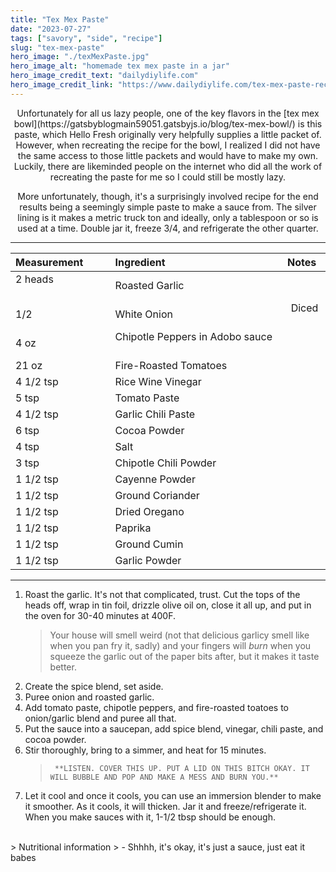 ---
title: "Tex Mex Paste"
date: "2023-07-27"
tags: ["savory", "side", "recipe"]
slug: "tex-mex-paste"
hero_image: "./texMexPaste.jpg"
hero_image_alt: "homemade tex mex paste in a jar"
hero_image_credit_text: "dailydiylife.com"
hero_image_credit_link: "https://www.dailydiylife.com/tex-mex-paste-recipe/"
---

<div align="center">
Unfortunately for all us lazy people, one of the key flavors in the [tex mex bowl](https://gatsbyblogmain59051.gatsbyjs.io/blog/tex-mex-bowl/) is this paste, which Hello Fresh originally very helpfully supplies a little packet of. However, when recreating the recipe for the bowl, I realized I did not have the same access to those little packets and would have to make my own. Luckily, there are likeminded people on the internet who did all the work of recreating the paste for me so I could still be mostly lazy.

More unfortunately, though, it's a surprisingly involved recipe for the end results being a seemingly simple paste to make a sauce from. The silver lining is it makes a metric truck ton and ideally, only a tablespoon or so is used at a time. Double jar it, freeze 3/4, and refrigerate the other quarter.

---

| Measurement                                                                   | Ingredient                                    |        Notes        |
| :---------------------------------------------------------------------------- | :-------------------------------------------- | :-----------------: |
| 2 heads &nbsp; &nbsp; &nbsp; &nbsp; &nbsp; &nbsp; &nbsp; &nbsp; &nbsp; &nbsp; | Roasted Garlic                                |                     |
| 1/2                                                                           | White Onion                                   | &nbsp; Diced &nbsp; |
| 4 oz                                                                          | Chipotle Peppers in Adobo sauce &nbsp; &nbsp; |                     |
| 21 oz                                                                         | Fire-Roasted Tomatoes                         |                     |
| 4 1/2 tsp                                                                     | Rice Wine Vinegar                             |                     |
| 5 tsp                                                                         | Tomato Paste                                  |                     |
| 4 1/2 tsp                                                                     | Garlic Chili Paste                            |                     |
| 6 tsp                                                                         | Cocoa Powder                                  |                     |
| 4 tsp                                                                         | Salt                                          |                     |
| 3 tsp                                                                         | Chipotle Chili Powder                         |                     |
| 1 1/2 tsp                                                                     | Cayenne Powder                                |                     |
| 1 1/2 tsp                                                                     | Ground Coriander                              |                     |
| 1 1/2 tsp                                                                     | Dried Oregano                                 |                     |
| 1 1/2 tsp                                                                     | Paprika                                       |                     |
| 1 1/2 tsp                                                                     | Ground Cumin                                  |                     |
| 1 1/2 tsp                                                                     | Garlic Powder                                 |                     |

</div>

---

1.  Roast the garlic. It's not that complicated, trust. Cut the tops of the heads off, wrap in tin foil, drizzle olive oil on, close it all up, and put in the oven for 30-40 minutes at 400F.
    > Your house will smell weird (not that delicious garlicy smell like when you pan fry it, sadly) and your fingers will _burn_ when you squeeze the garlic out of the paper bits after, but it makes it taste better.
2.  Create the spice blend, set aside.
3.  Puree onion and roasted garlic.
4.  Add tomato paste, chipotle peppers, and fire-roasted toatoes to onion/garlic blend and puree all that.
5.  Put the sauce into a saucepan, add spice blend, vinegar, chili paste, and cocoa powder.
6.  Stir thoroughly, bring to a simmer, and heat for 15 minutes.
    >      **LISTEN. COVER THIS UP. PUT A LID ON THIS BITCH OKAY. IT WILL BUBBLE AND POP AND MAKE A MESS AND BURN YOU.**
7.  Let it cool and once it cools, you can use an immersion blender to make it smoother. As it cools, it will thicken. Jar it and freeze/refrigerate it. When you make sauces with it, 1-1/2 tbsp should be enough.

<br />
> Nutritional information 
> - Shhhh, it's okay, it's just a sauce, just eat
it babes
